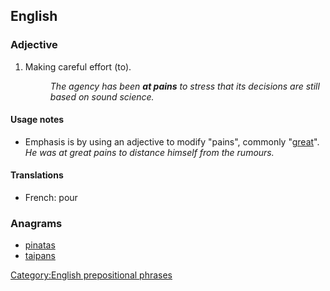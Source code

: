 ==English==

===Adjective===
{{en-adj|pos=[[at]] [[pains]]}}

# {{idiomatic|with infinitive}} Making careful effort (to).
#: ''The agency has been '''at pains''' to stress that its decisions are still based on sound science.''

====Usage notes====
* Emphasis is by using an adjective to modify "pains", commonly "[[great]]". ''He was at great pains to distance himself from the rumours.''

====Translations====
{{trans-top|making careful effort}}
* French: {{t|fr|faire tout son possible}} pour
{{trans-mid}}
{{trans-bottom}}

===Anagrams===
* [[pinatas#English|pinatas]]
* [[taipans#English|taipans]]

[[Category:English prepositional phrases]]